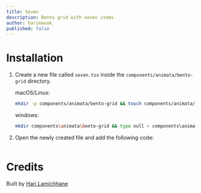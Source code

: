 ```yaml
---
title: Seven
description: Bento grid with seven items
author: harimanok_
published: false
---
```


<ComponentPreview name="bento-grid-seven--docs" />

# Installation

1. Create a new file called `seven.tsx` inside the `components/animata/bento-grid` directory.

   macOS/Linux:

   ```bash
   mkdir -p components/animata/bento-grid && touch components/animata/bento-grid/seven.tsx
   ```

   windows:

   ```bash
   mkdir components\animata\bento-grid && type null > components\animata\bento-grid\seven.tsx
   ```

2. Open the newly created file and add the following code:

```jsx file=<rootDir>/animata/bento-grid/seven.tsx

```

# Credits

Built by [Hari Lamichhane](https://github.com/hari)
